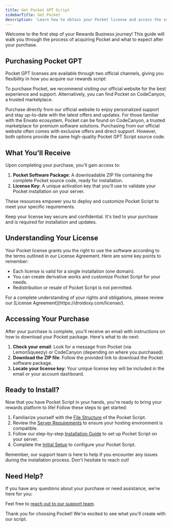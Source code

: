 ```yaml
---
title: Get Pocket GPT Script
sidebarTitle: Get Pocket
description: 'Learn how to obtain your Pocket license and access the source code to start building your Rewards platform.'
---
```


<Note>
  Welcome to the first step of your Rewards Business journey! This guide will walk you through the process of acquiring Pocket and what to expect after your purchase.
</Note>

## Purchasing Pocket GPT

Pocket GPT licenses are available through two official channels, giving you flexibility in how you acquire our rewards script:

To purchase Pocket, we recommend visiting our official website for the best experience and support. Alternatively, you can find Pocket on CodeCanyon, a trusted marketplace.

<Card title="Buy from DroidOXY.com" icon="globe" href="https://droidoxy.com?utm_source=docs">
  Purchase directly from our official website to enjoy personalized support and stay up-to-date with the latest offers and updates.
</Card>

<Card title="Buy from CodeCanyon" icon="shop" href="#">
  For those familiar with the Envato ecosystem, Pocket can be found on CodeCanyon, a trusted marketplace for premium software solutions.
</Card>

<Tip>
  Purchasing from our official website often comes with exclusive offers and direct support. However, both options provide the same high-quality Pocket GPT Script source code.
</Tip>

## What You'll Receive

Upon completing your purchase, you'll gain access to:

1. **Pocket Software Package**: A downloadable ZIP file containing the complete Pocket source code, ready for installation.
2. **License Key**: A unique activation key that you'll use to validate your Pocket installation on your server.

These resources empower you to deploy and customize Pocket Script to meet your specific requirements.

<Warning>
  Keep your license key secure and confidential. It's tied to your purchase and is required for installation and updates.
</Warning>

## Understanding Your License

Your Pocket license grants you the right to use the software according to the terms outlined in our License Agreement. Here are some key points to remember:

- Each license is valid for a single installation (one domain).
- You can create derivative works and customize Pocket Script for your needs.
- Redistribution or resale of Pocket Script is not permitted.

<Info>
  For a complete understanding of your rights and obligations, please review our [License Agreement](https://droidoxy.com/license/).
</Info>

## Accessing Your Purchase

After your purchase is complete, you'll receive an email with instructions on how to download your Pocket package. Here's what to do next:

1. **Check your email**: Look for a message from Pocket (via LemonSqueezy) or CodeCanyon (depending on where you purchased).
2. **Download the ZIP file**: Follow the provided link to download the Pocket software package.
3. **Locate your license key**: Your unique license key will be included in the email or your account dashboard.

## Ready to Install?

Now that you have Pocket Script in your hands, you're ready to bring your rewards platform to life! Follow these steps to get started:

1. Familiarize yourself with the [File Structure](/get-started/file-structure) of the Pocket Script.
2. Review the [Server Requirements](/get-started/server-requirements) to ensure your hosting environment is compatible.
3. Follow our step-by-step [Installation Guide](/get-started/installation) to set up Pocket Script on your server.
4. Complete the [Initial Setup](/get-started/initial-setup) to configure your Pocket Script.

<Note>
  Remember, our support team is here to help if you encounter any issues during the installation process. Don't hesitate to reach out!
</Note>

## Need Help?

If you have any questions about your purchase or need assistance, we're here for you:

Feel free to [reach out to our support team](https://droidoxy.com/support/).

Thank you for choosing Pocket! We're excited to see what you'll create with our script.
